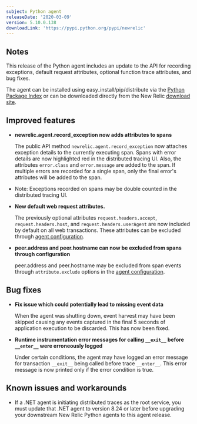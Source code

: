 ```yaml
---
subject: Python agent
releaseDate: '2020-03-09'
version: 5.10.0.138
downloadLink: 'https://pypi.python.org/pypi/newrelic'
---
```


## Notes

This release of the Python agent includes an update to the API for recording exceptions, default request attributes, optional function trace attributes, and bug fixes.

The agent can be installed using easy_install/pip/distribute via the [Python Package Index](https://pypi.python.org/pypi/newrelic) or can be downloaded directly from the New Relic [download site](http://download.newrelic.com/python_agent/release).

## Improved features

* **newrelic.agent.record_exception now adds attributes to spans**

  The public API method `newrelic.agent.record_exception` now attaches exception details to the currently executing span. Spans with error details are now highlighted red in the distributed tracing UI. Also, the attributes `error.class` and `error.message` are added to the span. If multiple errors are recorded for a single span, only the final error's attributes will be added to the span.
* Note: Exceptions recorded on spans may be double counted in the distributed tracing UI.
* **New default web request attributes.**

  The previously optional attributes `request.headers.accept`, `request.headers.host`, and `request.headers.userAgent` are now included by default on all web transactions. These attributes can be excluded through [agent configuration](/docs/agents/python-agent/attributes/enabling-disabling-attributes-python).
* **peer.address and peer.hostname can now be excluded from spans through configuration**

  peer.address and peer.hostname may be excluded from span events through `attribute.exclude` options in the [agent configuration](/docs/agents/python-agent/attributes/enabling-disabling-attributes-python).

## Bug fixes

* **Fix issue which could potentially lead to missing event data**

  When the agent was shutting down, event harvest may have been skipped causing any events captured in the final 5 seconds of application execution to be discarded. This has now been fixed.
* **Runtime instrumentation error messages for calling `__exit__` before `__enter__` were erroneously logged**

  Under certain conditions, the agent may have logged an error message for transaction `__exit__` being called before trace `__enter__`. This error message is now printed only if the error condition is true.

## Known issues and workarounds

* If a .NET agent is initiating distributed traces as the root service, you must update that .NET agent to version 8.24 or later before upgrading your downstream New Relic Python agents to this agent release.
